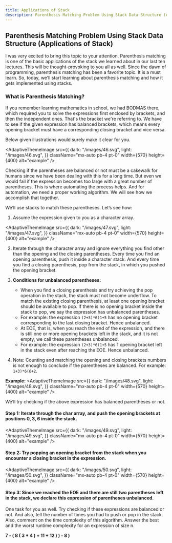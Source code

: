 ```yaml
---
title: Applications of Stack
description: Parenthesis Matching Problem Using Stack Data Structure (Applications of Stack).
---
```


## Parenthesis Matching Problem Using Stack Data Structure (Applications of Stack)

I was very excited to bring this topic to your attention. Parenthesis matching is one of the basic applications of the stack we learned about in our last ten lectures. This will be thought-provoking to you all as well. Since the dawn of programming, parenthesis matching has been a favorite topic. It is a must learn. So, today, we’ll start learning about parenthesis matching and how it gets implemented using stacks.

### What is Parenthesis Matching?

If you remember learning mathematics in school, we had BODMAS there, which required you to solve the expressions first enclosed by brackets, and then the independent ones. That's the bracket we're referring to. We have to see if the given expression has balanced brackets, which means every opening bracket must have a corresponding closing bracket and vice versa.

Below given illustrations would surely make it clear for you.


<AdaptiveThemeImage
  src={{
    dark: "/images/46.svg",
    light: "/images/46.svg",
  }}
  className="mx-auto pb-4 pt-0"
  width={570}
  height={400}
  alt="example"
/>

Checking if the parentheses are balanced or not must be a cakewalk for humans since we have been dealing with this for a long time. But even we would fail if the expression becomes too large with a great number of parentheses. This is where automating the process helps. And for automation, we need a proper working algorithm. We will see how we accomplish that together.

We’ll use stacks to match these parentheses. Let’s see how:

1. Assume the expression given to you as a character array.


<AdaptiveThemeImage
  src={{
    dark: "/images/47.svg",
    light: "/images/47.svg",
  }}
  className="mx-auto pb-4 pt-0"
  width={570}
  height={400}
  alt="example"
/>

2. Iterate through the character array and ignore everything you find other than the opening and the closing parentheses. Every time you find an opening parenthesis, push it inside a character stack. And every time you find a closing parenthesis, pop from the stack, in which you pushed the opening bracket.

3. **Conditions for unbalanced parentheses:**
   - When you find a closing parenthesis and try achieving the pop operation in the stack, the stack must not become underflow. To match the existing closing parenthesis, at least one opening bracket should be available to pop. If there is no opening bracket inside the stack to pop, we say the expression has unbalanced parentheses.
   - For example: the expression `(2+3)*6)1+5` has no opening bracket corresponding to the last closing bracket. Hence unbalanced.
   - At EOE, that is, when you reach the end of the expression, and there is still one or more opening brackets left in the stack, and it is not empty, we call these parentheses unbalanced.
   - For example: the expression `(2+3)*6(1+5` has 1 opening bracket left in the stack even after reaching the EOE. Hence unbalanced.
4. Note: Counting and matching the opening and closing brackets numbers is not enough to conclude if the parentheses are balanced. For example: `1+3)*6(6+2`.

**Example:**
<AdaptiveThemeImage
  src={{
    dark: "/images/48.svg",
    light: "/images/48.svg",
  }}
  className="mx-auto pb-4 pt-0"
  width={570}
  height={400}
  alt="example"
/>

We’ll try checking if the above expression has balanced parentheses or not.

#### Step 1: Iterate through the char array, and push the opening brackets at positions 0, 3, 6 inside the stack.

<AdaptiveThemeImage
  src={{
    dark: "/images/49.svg",
    light: "/images/49.svg",
  }}
  className="mx-auto pb-4 pt-0"
  width={570}
  height={400}
  alt="example"
/>

#### Step 2: Try popping an opening bracket from the stack when you encounter a closing bracket in the expression.

<AdaptiveThemeImage
  src={{
    dark: "/images/50.svg",
    light: "/images/50.svg",
  }}
  className="mx-auto pb-4 pt-0"
  width={570}
  height={400}
  alt="example"
/>

#### Step 3: Since we reached the EOE and there are still two parentheses left in the stack, we declare this expression of parentheses unbalanced.

One task for you as well. Try checking if these expressions are balanced or not. And also, tell the number of times you had to push or pop in the stack. Also, comment on the time complexity of this algorithm. Answer the best and the worst runtime complexity for an expression of size n.

**7 - ( 8 ( 3 * 4 ) + 11 + 12 ) ) - 8 )**


